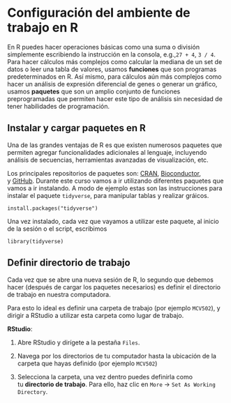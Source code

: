 # Configuración del ambiente de trabajo en R

En R puedes hacer operaciones básicas como una suma o división simplemente escribiendo la instrucción en la consola, e.g.,`27 + 4`, `3 / 4`. Para hacer cálculos más complejos como calcular la mediana de un set de datos o leer una tabla de valores, usamos **funciones** que son programas predeterminados en R. Así mismo, para cálculos aún más complejos como hacer un análisis de expresión diferencial de genes o generar un gráfico, usamos **paquetes** que son un amplio conjunto de funciones preprogramadas que permiten hacer este tipo de análisis sin necesidad de tener habilidades de programación.

## Instalar y cargar paquetes en R

Una de las grandes ventajas de R es que existen numerosos paquetes que permiten agregar funcionalidades adicionales al lenguaje, incluyendo análisis de secuencias, herramientas avanzadas de visualización, etc.

Los principales repositorios de paquetes son: [CRAN](https://cran.rediris.es/), [Bioconductor](https://www.bioconductor.org/), y [GitHub](https://github.com/). Durante este curso vamos a ir utilizando diferentes paquetes que vamos a ir instalando. A modo de ejemplo estas son las instrucciones para instalar el paquete `tidyverse`, para manipular tablas y realizar gráicos.

    install.packages("tidyverse")

Una vez instalado, cada vez que vayamos a utilizar este paquete, al inicio de la sesión o el script, escribimos

    library(tidyverse)

## Definir directorio de trabajo

Cada vez que se abre una nueva sesión de R, lo segundo que debemos hacer (después de cargar los paquetes necesarios) es definir el directorio de trabajo en nuestra computadora.

Para esto lo ideal es definir una carpeta de trabajo (por ejemplo `MCV502`), y dirigir a RStudio a utilizar esta carpeta como lugar de trabajo.

**RStudio**:

1.  Abre RStudio y dirígete a la pestaña `Files`.

2.  Navega por los directorios de tu computador hasta la ubicación de la carpeta que hayas definido (por ejemplo `MCV502`)

3.  Selecciona la carpeta, una vez dentro puedes definirla como tu **directorio de trabajo**. Para ello, haz clic en `More` -\> `Set As Working Directory`.
